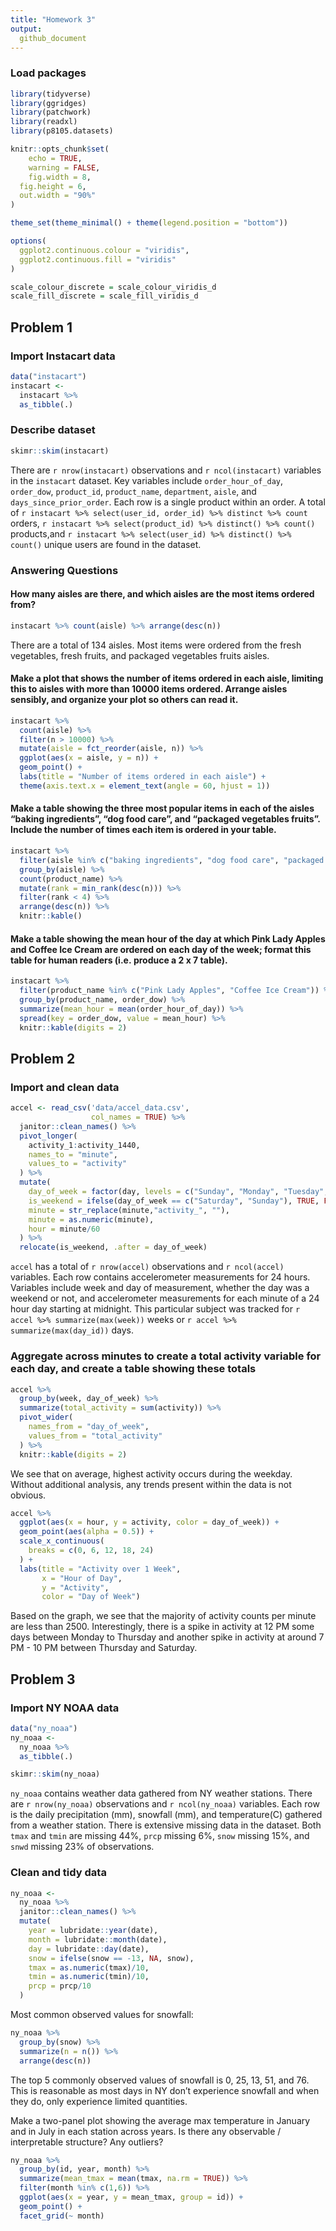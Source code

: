 ```yaml
---
title: "Homework 3"
output:   
  github_document
---
```


### Load packages 
```r
library(tidyverse)
library(ggridges)
library(patchwork)
library(readxl)
library(p8105.datasets)

knitr::opts_chunk$set(
	echo = TRUE,
	warning = FALSE,
	fig.width = 8, 
  fig.height = 6,
  out.width = "90%"
)

theme_set(theme_minimal() + theme(legend.position = "bottom"))

options(
  ggplot2.continuous.colour = "viridis",
  ggplot2.continuous.fill = "viridis"
)

scale_colour_discrete = scale_colour_viridis_d
scale_fill_discrete = scale_fill_viridis_d
```

## Problem 1

### Import Instacart data
```r
data("instacart")
instacart <- 
  instacart %>% 
  as_tibble(.)
```

### Describe dataset
```r
skimr::skim(instacart)
```
There are `r nrow(instacart)` observations and `r ncol(instacart)` variables in the `instacart` dataset. Key variables include `order_hour_of_day`, `order_dow`, `product_id`, `product_name`, `department`, `aisle`, and `days_since_prior_order`. Each row is a single product within an order. A total of `r instacart %>% select(user_id, order_id) %>% distinct %>% count` orders, `r instacart %>% select(product_id) %>% distinct() %>% count()` products,and `r instacart %>% select(user_id) %>% distinct() %>% count()` unique users are found in the dataset. 

### Answering Questions

#### How many aisles are there, and which aisles are the most items ordered from?
```r
instacart %>% count(aisle) %>% arrange(desc(n))
```
There are a total of 134 aisles. Most items were ordered from the fresh vegetables, fresh fruits, and packaged vegetables fruits aisles. 

#### Make a plot that shows the number of items ordered in each aisle, limiting this to aisles with more than 10000 items ordered. Arrange aisles sensibly, and organize your plot so others can read it.
```r
instacart %>% 
  count(aisle) %>% 
  filter(n > 10000) %>% 
  mutate(aisle = fct_reorder(aisle, n)) %>% 
  ggplot(aes(x = aisle, y = n)) + 
  geom_point() + 
  labs(title = "Number of items ordered in each aisle") +
  theme(axis.text.x = element_text(angle = 60, hjust = 1))
```

#### Make a table showing the three most popular items in each of the aisles “baking ingredients”, “dog food care”, and “packaged vegetables fruits”. Include the number of times each item is ordered in your table.
```r
instacart %>% 
  filter(aisle %in% c("baking ingredients", "dog food care", "packaged vegetables fruits")) %>%
  group_by(aisle) %>% 
  count(product_name) %>% 
  mutate(rank = min_rank(desc(n))) %>% 
  filter(rank < 4) %>% 
  arrange(desc(n)) %>%
  knitr::kable()
```

#### Make a table showing the mean hour of the day at which Pink Lady Apples and Coffee Ice Cream are ordered on each day of the week; format this table for human readers (i.e. produce a 2 x 7 table).
```r
instacart %>%
  filter(product_name %in% c("Pink Lady Apples", "Coffee Ice Cream")) %>%
  group_by(product_name, order_dow) %>%
  summarize(mean_hour = mean(order_hour_of_day)) %>%
  spread(key = order_dow, value = mean_hour) %>%
  knitr::kable(digits = 2)
```

## Problem 2

### Import and clean data
```r
accel <- read_csv('data/accel_data.csv',
                  col_names = TRUE) %>%
  janitor::clean_names() %>%
  pivot_longer(
    activity_1:activity_1440,
    names_to = "minute",
    values_to = "activity"
  ) %>%
  mutate(
    day_of_week = factor(day, levels = c("Sunday", "Monday", "Tuesday", "Wednesday", "Thursday", "Friday", "Saturday"), ordered = TRUE),
    is_weekend = ifelse(day_of_week == c("Saturday", "Sunday"), TRUE, FALSE),
    minute = str_replace(minute,"activity_", ""),
    minute = as.numeric(minute),
    hour = minute/60
  ) %>%
  relocate(is_weekend, .after = day_of_week)

```
`accel` has a total of `r nrow(accel)` observations and `r ncol(accel)` variables. Each row contains accelerometer measurements for 24 hours. Variables include week and day of measurement, whether the day was a weekend or not, and accelerometer measurements for each minute of a 24 hour day starting at midnight. This particular subject was tracked for `r accel %>% summarize(max(week))` weeks or `r accel %>% summarize(max(day_id))` days. 

### Aggregate across minutes to create a total activity variable for each day, and create a table showing these totals
```r
accel %>% 
  group_by(week, day_of_week) %>%
  summarize(total_activity = sum(activity)) %>%
  pivot_wider(
    names_from = "day_of_week",
    values_from = "total_activity"
  ) %>%
  knitr::kable(digits = 2)
```
We see that on average, highest activity occurs during the weekday. Without additional analysis, any trends present within the data is not obvious.

```r
accel %>% 
  ggplot(aes(x = hour, y = activity, color = day_of_week)) + 
  geom_point(aes(alpha = 0.5)) + 
  scale_x_continuous(
    breaks = c(0, 6, 12, 18, 24)
  ) +
  labs(title = "Activity over 1 Week",
       x = "Hour of Day",
       y = "Activity",
       color = "Day of Week")
```
Based on the graph, we see that the majority of activity counts per minute are less than 2500. Interestingly, there is a spike in activity at 12 PM some days between Monday to Thursday and another spike in activity at around 7 PM - 10 PM between Thursday and Saturday. 


## Problem 3

### Import NY NOAA data
```r
data("ny_noaa")
ny_noaa <- 
  ny_noaa %>% 
  as_tibble(.)

skimr::skim(ny_noaa)
```
`ny_noaa` contains weather data gathered from NY weather stations. There are `r nrow(ny_noaa)` observations and `r ncol(ny_noaa)` variables. Each row is the daily precipitation (mm), snowfall (mm), and temperature(C) gathered from a weather station. There is extensive missing data in the dataset. Both `tmax` and `tmin` are missing 44%, `prcp` missing 6%, `snow` missing 15%, and `snwd` missing 23% of observations. 

### Clean and tidy data
```r
ny_noaa <-
  ny_noaa %>%
  janitor::clean_names() %>%
  mutate(
    year = lubridate::year(date),
    month = lubridate::month(date),
    day = lubridate::day(date),
    snow = ifelse(snow == -13, NA, snow),
    tmax = as.numeric(tmax)/10,
    tmin = as.numeric(tmin)/10,
    prcp = prcp/10
  )
```

Most common observed values for snowfall:
```r
ny_noaa %>%
  group_by(snow) %>%
  summarize(n = n()) %>%
  arrange(desc(n))
```
The top 5 commonly observed values of snowfall is 0, 25, 13, 51, and 76. This is reasonable as most days in NY don't experience snowfall and when they do, only experience limited quantities.

Make a two-panel plot showing the average max temperature in January and in July in each station across years. Is there any observable / interpretable structure? Any outliers?
```r
ny_noaa %>%
  group_by(id, year, month) %>%
  summarize(mean_tmax = mean(tmax, na.rm = TRUE)) %>%
  filter(month %in% c(1,6)) %>%
  ggplot(aes(x = year, y = mean_tmax, group = id)) +
  geom_point() +
  facet_grid(~ month)
```

